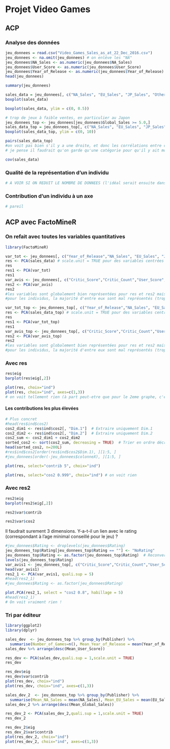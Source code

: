 # Projet Video Games

## ACP

### Analyse des données

```r
jeu_donnees = read.csv("Video_Games_Sales_as_at_22_Dec_2016.csv")
jeu_donnees <- na.omit(jeu_donnees) # on enlève les "NA"
jeu_donnees$NA_Sales <- as.numeric(jeu_donnees$NA_Sales)
jeu_donnees$User_Score <- as.numeric(jeu_donnees$User_Score)
jeu_donnees$Year_of_Release <- as.numeric(jeu_donnees$Year_of_Release)
head(jeu_donnees)
```

```r
summary(jeu_donnees)
```

```r
sales_data = jeu_donnees[, c("NA_Sales", "EU_Sales", "JP_Sales", "Other_Sales")]
boxplot(sales_data)
```

```r
boxplot(sales_data, ylim = c(0, 0.5))
```

```r
# trop de jeux à faible ventes, en particulier au Japon
jeu_donnees_top <- jeu_donnees[jeu_donnees$Global_Sales >= 5.0,]
sales_data_top = jeu_donnees_top[, c("NA_Sales", "EU_Sales", "JP_Sales", "Other_Sales")]
boxplot(sales_data_top, ylim = c(0, 10))
```

```r
pairs(sales_data_top)
#on voit pas bien s'il y a une droite, et donc les corrélations entre ces 4 données
# je pense il faudrait qu'on garde qu'une catégorie pour qu'il y ait moins de données comme vu en TP pour mieux voir (on pourrait garder les jeux d'un seul développeur par exemple)
```

```r
cov(sales_data)
```

### Qualité de la représentation d’un individu

```r
# A VOIR SI ON REDUIT LE NOMBRE DE DONNEES (l'idéal serait ensuite dans le cas ou on a toujours trop de données, de séparer les valeurs en différentes catégories, par ex, celles entre 0.75 et 1, 0.5 et 0.75, 0.25 et 0.5, 0 et 0.25)
```

### Contribution d’un individu à un axe

```r
# pareil
```

## ACP avec FactoMineR

### On refait avec toutes les variables quantitatives

```r
library(FactoMineR)
```

```r
var_tot <- jeu_donnees[, c("Year_of_Release","NA_Sales", "EU_Sales", "JP_Sales", "Other_Sales","Critic_Score","Critic_Count","User_Score","User_Count")]
res <- PCA(sales_data) # scale.unit = TRUE pour des variables centrées réduites
res
res1 <- PCA(var_tot)
res1
var_avis <- jeu_donnees[, c("Critic_Score","Critic_Count","User_Score","User_Count")]
res2 <- PCA(var_avis)
res2
#les variables sont globalement bien représentées pour res et res2 mais pas res1
#pour les individus, la majorité d'entre eux sont mal représentés (trop proche de 0)
```

```r
var_tot_top <- jeu_donnees_top[, c("Year_of_Release","NA_Sales", "EU_Sales", "JP_Sales", "Other_Sales","Critic_Score","Critic_Count","User_Score","User_Count")]
res <- PCA(sales_data_top) # scale.unit = TRUE pour des variables centrées réduites
res
res1 <- PCA(var_tot_top)
res1
var_avis_top <- jeu_donnees_top[, c("Critic_Score","Critic_Count","User_Score","User_Count")]
res2 <- PCA(var_avis_top)
res2
#les variables sont globalement bien représentées pour res et res2 mais pas res1
#pour les individus, la majorité d'entre eux sont mal représentés (trop proche de 0)
```

### Avec res

```r
res$eig
barplot(res$eig[,2])
```

```r
plot(res, choix="ind")
plot(res, choix="ind", axes=c(1,3))
# on voit tellement rien (à part peut-etre que pour le 2eme graphe, c'est plus "aplati", ce qui signifie que la dimension 3 explique moins)
```

#### Les contributions les plus élevées

```r
# Plus concret
#head(res$ind$cos2)
cos2_dim1 <- res$ind$cos2[, "Dim.1"]  # Extraire uniquement Dim.1
cos2_dim2 <- res$ind$cos2[, "Dim.2"]  # Extraire uniquement Dim.2
cos2_sum <- cos2_dim1 + cos2_dim2
sorted_cos2 <- sort(cos2_sum, decreasing = TRUE)  # Trier en ordre décroissant
head(sorted_cos2, n=200L)
#res$ind$cos2[order(res$ind$cos2$Dim.1), ][1:5, ]
#jeu_donnees[order(-jeu_donnees$colonneX), ][1:5, ]
```

```r
plot(res, select="contrib 5", choix="ind")
```

```r
plot(res, select="cos2 0.999", choix="ind") # on voit rien
```

### Avec res2

```r
res2$eig
barplot(res2$eig[,2])
```

```r
res2$var$contrib
```

```r
res2$var$cos2
```

Il faudrait surement 3 dimensions. Y-a-t-il un lien avec le rating (correspondant à l'age minimal conseillé pour le jeu) ?

```r
#jeu_donnees$Rating <- droplevels(jeu_donnees$Rating)
jeu_donnees_top$Rating[jeu_donnees_top$Rating == ""] <- "NoRating"
jeu_donnees_top$Rating <- as.factor(jeu_donnees_top$Rating)  # Reconversion en facteur
levels(jeu_donnees_top$Rating)
var_avis1 <- jeu_donnees_top[, c("Critic_Score","Critic_Count","User_Score","User_Count","Rating")]
head(var_avis1)
res2_1 <- PCA(var_avis1, quali.sup = 5)
#head(res2_1)
#jeu_donnees$Rating <- as.factor(jeu_donnees$Rating)
```

```r

plot.PCA(res2_1, select = "cos2 0.8", habillage = 5)
#head(res2_1)
# On voit vraiment rien !
```

### Tri par éditeur

```r
library(ggplot2)
library(dplyr)

sales_dev  <- jeu_donnees_top %>% group_by(Publisher) %>% 
  summarise(Number_of_Games=n(), Mean_Year_of_Release = mean(Year_of_Release), Mean_NA_Sales = mean(NA_Sales), Mean_EU_Sales = mean(EU_Sales), Mean_JP_Sales = mean(JP_Sales), Mean_Global_Sales = mean(Global_Sales), Mean_Critic_Score = mean(Critic_Score), Mean_User_Score = mean(User_Score))
sales_dev %>% arrange(desc(Mean_User_Score))
```

```r
res_dev <- PCA(sales_dev,quali.sup = 1,scale.unit = TRUE)
res_dev
```

```r
res_dev$eig
res_dev$var$contrib
plot(res_dev, choix="ind")
plot(res_dev, choix="ind", axes=c(1,3))
```

```r
sales_dev_2  <- jeu_donnees_top %>% group_by(Publisher) %>% 
  summarise(Mean_NA_Sales = mean(NA_Sales), Mean_EU_Sales = mean(EU_Sales), Mean_JP_Sales = mean(JP_Sales), Mean_Global_Sales = mean(Global_Sales), Mean_Critic_Score = mean(Critic_Score), Mean_User_Score = mean(User_Score))
sales_dev_2 %>% arrange(desc(Mean_Global_Sales))
```

```r
res_dev_2 <- PCA(sales_dev_2,quali.sup = 1,scale.unit = TRUE)
res_dev_2
```

```r
res_dev_2$eig
res_dev_2$var$contrib
plot(res_dev_2, choix="ind")
plot(res_dev_2, choix="ind", axes=c(1,3))
```
